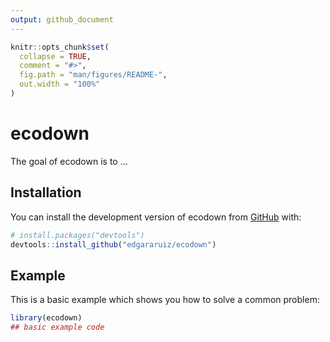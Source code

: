 ```yaml
---
output: github_document
---
```


<!-- README.md is generated from README.Rmd. Please edit that file -->

```r
knitr::opts_chunk$set(
  collapse = TRUE,
  comment = "#>",
  fig.path = "man/figures/README-",
  out.width = "100%"
)
```

# ecodown

<!-- badges: start -->
<!-- badges: end -->

The goal of ecodown is to ...

## Installation

You can install the development version of ecodown from [GitHub](https://github.com/) with:

``` r
# install.packages("devtools")
devtools::install_github("edgararuiz/ecodown")
```

## Example

This is a basic example which shows you how to solve a common problem:

```r
library(ecodown)
## basic example code
```


